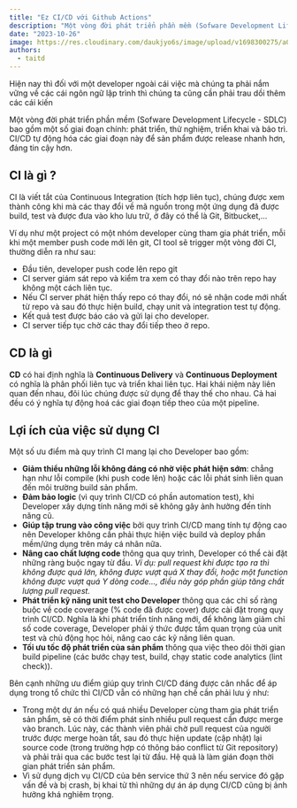 ```yaml
---
title: "Ez CI/CD với Github Actions"
description: "Một vòng đời phát triển phần mềm (Sofware Development Lifecycle - SDLC) bao gồm một số giai đoạn chính: phát triển, thử nghiệm, triển khai và bảo trì. CI/CD tự động hóa các giai đoạn này để sản phẩm được release nhanh hơn, đáng tin cậy hơn."
date: "2023-10-26"
image: https://res.cloudinary.com/daukjyo6s/image/upload/v1698300275/a0392cd2-a9b4-4c12-8c12-5250127d7df2_1280x1679_hdenos.jpg
authors:
  - taitd
---
```


Hiện nay thì đối với một developer ngoài cái việc mà chúng ta phải nắm vững về các cái ngôn ngữ lập trình thì chúng ta cũng cần phải trau dồi thêm các cái kiến

Một vòng đời phát triển phần mềm (Sofware Development Lifecycle - SDLC) bao gồm một số giai đoạn chính: phát triển, thử nghiệm, triển khai và bảo trì. CI/CD tự động hóa các giai đoạn này để sản phẩm được release nhanh hơn, đáng tin cậy hơn.

## CI là gì ?

CI là viết tắt của Continuous Integration (tích hợp liên tục), chúng được xem thành công khi mà các thay đổi về mã nguồn trong một ứng dụng đã được build, test và được đưa vào kho lưu trữ, ở đây có thể là Git, Bitbucket,...

Ví dụ như một project có một nhóm developer cùng tham gia phát triển, mỗi khi một member push code mới lên git, CI tool sẽ trigger một vòng đời CI, thường diễn ra như sau:

- Đầu tiên, developer push code lên repo git
- CI server giám sát repo và kiểm tra xem có thay đổi nào trên repo hay không một cách liên tục.
- Nếu CI server phát hiện thấy repo có thay đổi, nó sẽ nhận code mới nhất từ repo và sau đó thực hiện build, chạy unit và integration test tự động.
- Kết quả test được báo cáo và gửi lại cho developer.
- CI server tiếp tục chờ các thay đổi tiếp theo ở repo.

## CD là gì

**CD** có hai định nghĩa là **Continuous Delivery** và **Continuous Deployment** có nghĩa là phân phối liên tục và triển khai liên tục. Hai khái niệm này liên quan đến nhau, đôi lúc chúng được sử dụng để thay thế cho nhau. Cả hai đều có ý nghĩa tự động hoá các giai đoạn tiếp theo của một pipeline.

## Lợi ích của việc sử dụng CI

Một số ưu điểm mà quy trình CI mang lại cho Developer bao gồm:

- **Giảm thiểu những lỗi không đáng có nhờ việc phát hiện sớm**: chẳng hạn như lỗi compile (khi push code lên) hoặc các lỗi phát sinh liên quan đến môi trường build sản phẩm.
- **Đảm bảo logic** (vì quy trình CI/CD có phần automation test), khi Developer xây dựng tính năng mới sẽ không gây ảnh hưởng đến tính năng cũ.
- **Giúp tập trung vào công việc** bởi quy trình CI/CD mang tính tự động cao nên Developer không cần phải thực hiện việc build và deploy phần mềm/ứng dụng trên máy cá nhân nữa.
- **Nâng cao chất lượng code** thông qua quy trình, Developer có thể cài đặt những ràng buộc ngay từ đầu. *Ví dụ: pull request khi được tạo ra thì không được quá lớn, không được vượt quá X thay đổi, hoặc một function không được vượt quá Y dòng code…, điều này góp phần giúp tăng chất lượng pull request.*
- **Phát triển kỹ năng unit test cho Developer** thông qua các chỉ số ràng buộc về code coverage (% code đã được cover) được cài đặt trong quy trình CI/CD. Nghĩa là khi phát triển tính năng mới, để không làm giảm chỉ số code coverage, Developer phải ý thức được tầm quan trọng của unit test và chủ động học hỏi, nâng cao các kỹ năng liên quan.
- **Tối ưu tốc độ phát triển của sản phẩm** thông qua việc theo dõi thời gian build pipeline (các bước chạy test, build, chạy static code analytics (lint check)).

Bên cạnh những ưu điểm giúp quy trình CI/CD đáng được cân nhắc để áp dụng trong tổ chức thì CI/CD vẫn có những hạn chế cần phải lưu ý như:

- Trong một dự án nếu có quá nhiều Developer cùng tham gia phát triển sản phẩm, sẽ có thời điểm phát sinh nhiều pull request cần được merge vào branch. Lúc này, các thành viên phải chờ pull request của người trước được merge hoàn tất, sau đó thực hiện update (cập nhật) lại source code (trong trường hợp có thông báo conflict từ Git repository) và phải trải qua các bước test lại từ đầu. Hệ quả là làm gián đoạn thời gian phát triển sản phẩm.
- Vì sử dụng dịch vụ CI/CD của bên service thứ 3 nên nếu service đó gặp vấn đề và bị crash, bị khai tử thì những dự án áp dụng CI/CD cũng bị ảnh hưởng khá nghiêm trọng.
